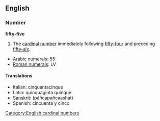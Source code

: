 == English ==
=== Number ===
'''fifty-five'''

#The [[cardinal]] [[number]] immediately following [[fifty-four]] and preceding [[fifty-six]].

*[[w:Arabic Numerals|Arabic numerals]]: 55
*[[w:Roman numerals|Roman numerals]]: LV

====Translations====
*Italian: cinquantacinque
*Latin: quinquaginta quinque
*[[Sanskrit]]: (páñcapañcaashat)
*Spanish: cincuenta y cinco

[[Category:English cardinal numbers]]